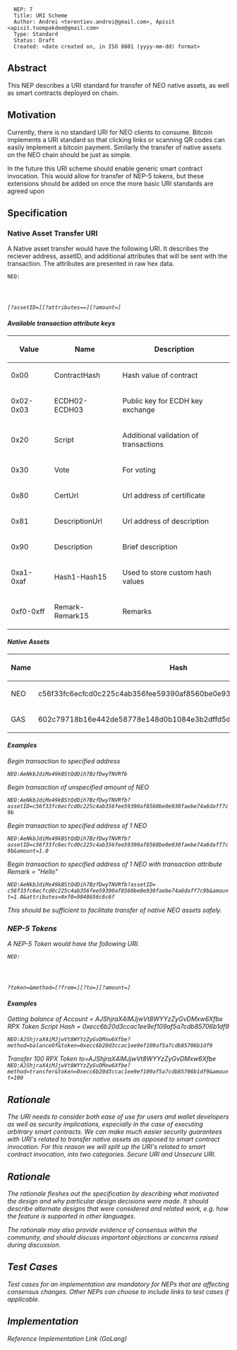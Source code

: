 <pre>
  NEP: 7
  Title: URI Scheme
  Author: Andrei <terentiev.andrei@gmail.com>, Apisit <apisit.toompakdee@gmail.com>
  Type: Standard
  Status: Draft
  Created: <date created on, in ISO 8601 (yyyy-mm-dd) format>
</pre>

==Abstract==

This NEP describes a URI standard for transfer of NEO native assets, as well as smart contracts deployed on chain.  

==Motivation==

Currently, there is no standard URI for NEO clients to consume. Bitcoin implements a URI standard so that clicking links or scanning QR codes can easily implement a bitcoin payment. Similarly the transfer of native assets on the NEO chain should be just as simple.

In the future this URI scheme should enable generic smart contract invocation. This would allow for transfer of NEP-5 tokens, but these extensions should be added on once the more basic URI standards are agreed upon

==Specification==

===Native Asset Transfer URI===

A Native asset transfer would have the following URI. It describes the reciever address, assetID, and additional attributes that will be sent with the transaction. The attributes are presented in raw hex data.

<code>NEO:<address>[?assetID=<assetID>][?attributes=<key>=<value>][?amount=<amount>]</code>

==== Available transaction attribute keys====
{| class="wikitable"
! Value
! Name
! Description
|-
| 0x00
| ContractHash
| Hash value of contract 
|-
| 0x02-0x03
|	ECDH02-ECDH03
|	Public key for ECDH key exchange
|-
| 0x20 
|	Script
|	Additional validation of transactions
|-
| 0x30
|	Vote
| For voting
|-
| 0x80
| CertUrl 
|	Url address of certificate 
|-
| 0x81
| DescriptionUrl
|	Url address of description 
|-
| 0x90
| Description
| Brief description 
|-
| 0xa1-0xaf 
|	Hash1-Hash15
|	Used to store custom hash values
|-
| 0xf0-0xff
|	Remark-Remark15
|	Remarks
|}

====Native Assets====  
{| class="wikitable"
! Name
! Hash
|-
| NEO 
| c56f33fc6ecfcd0c225c4ab356fee59390af8560be0e930faebe74a6daff7c9b 
|-
| GAS 
| 602c79718b16e442de58778e148d0b1084e3b2dffd5de6b7b16cee7969282de7 
|}

====Examples====

Begin transaction to specified address

<code>NEO:AeNkbJdiMx49kBStQdDih7BzfDwyTNVRfb</code>


Begin transaction of unspecified amount of NEO

<code>NEO:AeNkbJdiMx49kBStQdDih7BzfDwyTNVRfb?assetID=c56f33fc6ecfcd0c225c4ab356fee59390af8560be0e930faebe74a6daff7c9b</code>

Begin transaction to specified address of 1 NEO

<code>NEO:AeNkbJdiMx49kBStQdDih7BzfDwyTNVRfb?assetID=c56f33fc6ecfcd0c225c4ab356fee59390af8560be0e930faebe74a6daff7c9b&amount=1.0</code>

Begin transaction to specified address of 1 NEO with transaction attribute Remark = "Hello"

<code>NEO:AeNkbJdiMx49kBStQdDih7BzfDwyTNVRfb?assetID= c56f33fc6ecfcd0c225c4ab356fee59390af8560be0e930faebe74a6daff7c9b&amount=1.0&attributes=0xf0=9048656c6c6f</code>

This should be sufficient to facilitate transfer of native NEO assets safely.

===NEP-5 Tokens===
A NEP-5 Token would have the following URI. 

<code>NEO:<address>?token=<tokenScriptHash>&method=<methodName>[?from=<NEOAddress>][?to=<NEOAddress>][?amount=<amount>]</code>

====Examples====
Getting balance of Account = AJShjraX4iMJjwVt8WYYzZyGvDMxw6Xfbe RPX Token Script Hash = 0xecc6b20d3ccac1ee9ef109af5a7cdb85706b1df9

<code>NEO:AJShjraX4iMJjwVt8WYYzZyGvDMxw6Xfbe?method=balanceOf&token=0xecc6b20d3ccac1ee9ef109af5a7cdb85706b1df9</code>

Transfer 100 RPX Token to=AJShjraX4iMJjwVt8WYYzZyGvDMxw6Xfbe
<code>NEO:AJShjraX4iMJjwVt8WYYzZyGvDMxw6Xfbe?method=transfer&token=0xecc6b20d3ccac1ee9ef109af5a7cdb85706b1df9&amount=100</code>



==Rationale==

The URI needs to consider both ease of use for users and wallet developers as well as security implications, especially in the case of executing arbitrary smart contracts. We can make much easier security guarantees with URI's related to transfer native assets as opposed to smart contract invocation. For this reason we will split up the URI's related to smart contract invocation, into two categories. Secure URI and Unsecure URI.



==Rationale==

The rationale fleshes out the specification by describing what motivated the design and why particular design decisions were made. It should describe alternate designs that were considered and related work, e.g. how the feature is supported in other languages.

The rationale may also provide evidence of consensus within the community, and should discuss important objections or concerns raised during discussion.

==Test Cases==

Test cases for an implementation are mandatory for NEPs that are affecting consensus changes. Other NEPs can choose to include links to test cases if applicable.

==Implementation==
Reference Implementation Link (GoLang)
